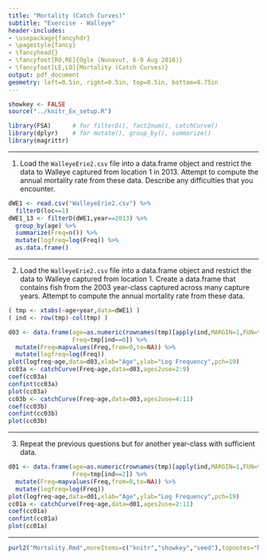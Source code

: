 ```yaml
---
title: "Mortality (Catch Curves)"
subtitle: "Exercise - Walleye"
header-includes:
- \usepackage{fancyhdr}
- \pagestyle{fancy}
- \fancyhead{}
- \fancyfoot[RO,RE]{Ogle (Nunavut, 6-9 Aug 2016)}
- \fancyfoot[LE,LO]{Mortality (Catch Curves)}
output: pdf_document
geometry: left=0.5in, right=0.5in, top=0.5in, bottom=0.75in
---
```


```r
showkey <- FALSE
source("../knitr_Ex_setup.R")
```
```r
library(FSA)      # for filterD(), fact2num(), catchCurve()
library(dplyr)    # for mutate(), group_by(), summarize()
library(magrittr)
```

----

1. Load the `WalleyeErie2.csv` file into a data.frame object and restrict the data to Walleye captured from location 1 in 2013.  Attempt to compute the annual mortality rate from these data.  Describe any difficulties that you encounter.
```r
dWE1 <- read.csv("WalleyeErie2.csv") %>%
  filterD(loc==1)
dWE1_13 <- filterD(dWE1,year==2013) %>%
  group_by(age) %>%
  summarize(Freq=n()) %>%
  mutate(logfreq=log(Freq)) %>%
  as.data.frame()
```

----

2. Load the `WalleyeErie2.csv` file into a data.frame object and restrict the data to Walleye captured from location 1.  Create a data.frame that contains fish from the 2003 year-class captured across many capture years.  Attempt to compute the annual mortality rate from these data.
```r
( tmp <- xtabs(~age+year,data=dWE1) )
( ind <- row(tmp)-col(tmp) )

d03 <- data.frame(age=as.numeric(rownames(tmp)[apply(ind,MARGIN=1,FUN=function(x) any(x==0))]),
                  Freq=tmp[ind==0]) %>%
  mutate(Freq=mapvalues(Freq,from=0,to=NA)) %>%
  mutate(logfreq=log(Freq))
plot(logfreq~age,data=d03,xlab="Age",ylab="Log Frequency",pch=19)
cc03a <- catchCurve(Freq~age,data=d03,ages2use=2:9)
coef(cc03a)
confint(cc03a)
plot(cc03a)
cc03b <- catchCurve(Freq~age,data=d03,ages2use=4:11)
coef(cc03b)
confint(cc03b)
plot(cc03b)
```

----

3. Repeat the previous questions but for another year-class with sufficient data.

```r
d01 <- data.frame(age=as.numeric(rownames(tmp)[apply(ind,MARGIN=1,FUN=function(x) any(x==2))]),
                  Freq=tmp[ind==2]) %>%
  mutate(Freq=mapvalues(Freq,from=0,to=NA)) %>%
  mutate(logfreq=log(Freq))
plot(logfreq~age,data=d01,xlab="Age",ylab="Log Frequency",pch=19)
cc01a <- catchCurve(Freq~age,data=d01,ages2use=2:11)
coef(cc01a)
confint(cc01a)
plot(cc01a)
```

----

```r
purl2("Mortality.Rmd",moreItems=c("knitr","showkey","seed"),topnotes="Nunavut 6-9-Aug-16")
```
